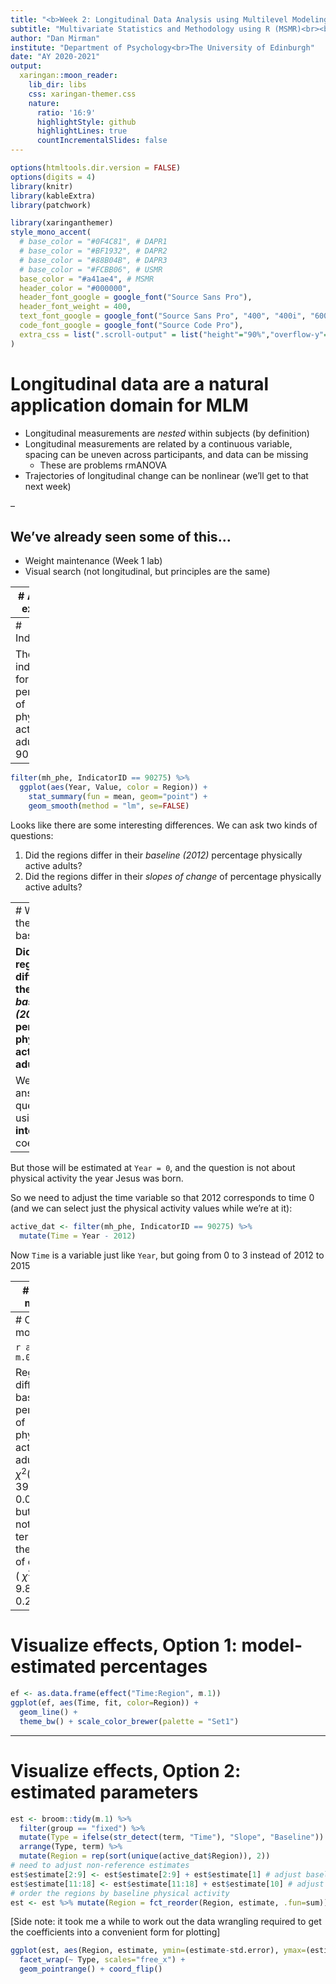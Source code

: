 ```yaml
---
title: "<b>Week 2: Longitudinal Data Analysis using Multilevel Modeling</b>"
subtitle: "Multivariate Statistics and Methodology using R (MSMR)<br><br> "
author: "Dan Mirman"
institute: "Department of Psychology<br>The University of Edinburgh"
date: "AY 2020-2021"
output:
  xaringan::moon_reader:
    lib_dir: libs
    css: xaringan-themer.css
    nature:
      ratio: '16:9'
      highlightStyle: github
      highlightLines: true
      countIncrementalSlides: false
---
```



```r
options(htmltools.dir.version = FALSE)
options(digits = 4)
library(knitr)
library(kableExtra)
library(patchwork)
```

```r
library(xaringanthemer)
style_mono_accent(
  # base_color = "#0F4C81", # DAPR1
  # base_color = "#BF1932", # DAPR2
  # base_color = "#88B04B", # DAPR3 
  # base_color = "#FCBB06", # USMR
  base_color = "#a41ae4", # MSMR
  header_color = "#000000",
  header_font_google = google_font("Source Sans Pro"),
  header_font_weight = 400,
  text_font_google = google_font("Source Sans Pro", "400", "400i", "600", "600i"),
  code_font_google = google_font("Source Code Pro"),
  extra_css = list(".scroll-output" = list("height"="90%","overflow-y"="scroll"))
) 
```

# Longitudinal data are a natural application domain for MLM

* Longitudinal measurements are *nested* within subjects (by definition)
* Longitudinal measurements are related by a continuous variable, spacing can be uneven across participants, and data can be missing
    + These are problems rmANOVA
* Trajectories of longitudinal change can be nonlinear (we'll get to that next week)

--

## We've already seen some of this...

* Weight maintenance (Week 1 lab)
* Visual search (not longitudinal, but principles are the same)

---
# Another example

County-level percentage of adults who are physically active at recommended levels. Data from PHE for 2012-2015 (`PHE_MentalHealth.Rdata`)

```r
library(tidyverse)
library(lme4)
library(effects)
load("./data/PHE_MentalHealth.Rdata")
str(mh_phe)
```

---
# Indicators
```r
gt::gt(unique(mh_phe[, 1:2]))
```

The indicator ID for percentage of physically active adults is 90275

---

```r
filter(mh_phe, IndicatorID == 90275) %>%
  ggplot(aes(Year, Value, color = Region)) +
    stat_summary(fun = mean, geom="point") +
    geom_smooth(method = "lm", se=FALSE)
```

Looks like there are some interesting differences. We can ask two kinds of questions:

1.  Did the regions differ in their *baseline (2012)* percentage physically active adults?
2.  Did the regions differ in their *slopes of change* of percentage physically active adults?

---
# What is the baseline?

**Did the regions differ in their *baseline (2012)* percentage physically active adults?**

We can answer this question using the **intercept** coefficients

--

But those will be estimated at `Year = 0`, and the question is not about physical activity the year Jesus was born.

So we need to adjust the time variable so that 2012 corresponds to time 0 (and we can select just the physical activity values while we're at it):

```r
active_dat <- filter(mh_phe, IndicatorID == 90275) %>%
  mutate(Time = Year - 2012)
```

Now `Time` is a variable just like `Year`, but going from 0 to 3 instead of 2012 to 2015

---
# Fit the models

```r
# base model: just change over time
m <- lmer(Value ~ Time + (Time | County), data = active_dat, REML = F)
# add baseline differences between regions
m.0 <- lmer(Value ~ Time + Region + (Time | County), data = active_dat, REML = F)
# add slope differences between regions
m.1 <- lmer(Value ~ Time * Region + (Time | County), data = active_dat, REML = F)
```

---
# Compare models

```r
anova(m, m.0, m.1)
```

Regions differed in baseline percentage of physically active adults ( $\chi^2(8) = 39.3, p < 0.0001$ ), but there not in terms of the slope of change ( $\chi^2(8) = 9.86, p = 0.28$ ).

---
# Visualize effects, Option 1: model-estimated percentages

```r
ef <- as.data.frame(effect("Time:Region", m.1))
ggplot(ef, aes(Time, fit, color=Region)) + 
  geom_line() +
  theme_bw() + scale_color_brewer(palette = "Set1")
```

---
# Visualize effects, Option 2: estimated parameters

```r
est <- broom::tidy(m.1) %>% 
  filter(group == "fixed") %>% 
  mutate(Type = ifelse(str_detect(term, "Time"), "Slope", "Baseline")) %>%
  arrange(Type, term) %>% 
  mutate(Region = rep(sort(unique(active_dat$Region)), 2))
# need to adjust non-reference estimates 
est$estimate[2:9] <- est$estimate[2:9] + est$estimate[1] # adjust baselines using reference intercept
est$estimate[11:18] <- est$estimate[11:18] + est$estimate[10] # adjust slopes using reference slope
# order the regions by baseline physical activity
est <- est %>% mutate(Region = fct_reorder(Region, estimate, .fun=sum))
```

[Side note: it took me a while to work out the data wrangling required to get the coefficients into a convenient form for plotting]

```r
ggplot(est, aes(Region, estimate, ymin=(estimate-std.error), ymax=(estimate+std.error))) +
  facet_wrap(~ Type, scales="free_x") +
  geom_pointrange() + coord_flip()
```

